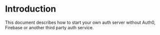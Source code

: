 # Introduction

This document describes how to start your own auth server without Auth0, Firebase or another third party auth service.
